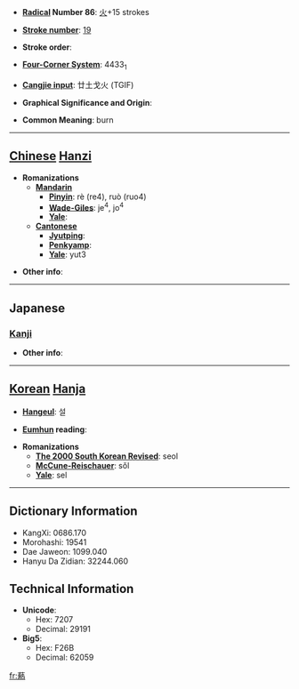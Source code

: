 * '''[[Wiktionary:Chinese radical index| Radical]] Number 86''': [[Wiktionary:Chinese radical index 火|火]]+15 strokes

* '''[[Wiktionary:Chinese total strokes index|Stroke number]]''': [[Wiktionary:Chinese total strokes index 19|19]]

* '''Stroke order''': 

* '''[[Wiktionary:Chinese four corner index|Four-Corner System]]''': 4433<sub>1</sub>

* '''[[Wiktionary:Chinese Cangjie index|Cangjie input]]''': 廿土戈火 (TGIF)

* '''Graphical Significance and Origin''': 

* '''Common Meaning''': burn

----

== [[Chinese]] [[Hanzi]] ==

* '''Romanizations'''
** '''[[Mandarin]]'''
*** '''[[Pinyin]]''': rè (re4), ruò (ruo4)
*** '''[[Wade-Giles]]''': je<sup>4</sup>, jo<sup>4</sup>
*** '''[[Yale]]''': 
** '''[[Cantonese]]'''
*** '''[[Jyutping]]''':
*** '''[[Penkyamp]]''': 
*** '''[[Yale]]''': yut3

* '''Other info''': 

----

==Japanese==
===[[Kanji]]===
{{kanji|on readings=[[ぜつ]] (zetsu), [[ねち]] (nechi), [[ぜい]] (zei), [[ねい]] (nei), [[ねつ]] (netsu)
|kun readings=[[やく]] (yaku)
}}

* '''Other info''':  

----

== [[Korean]] [[Hanja]] ==

* '''[[Hangeul]]''': 설

* '''[[Eumhun]] reading''': 

* '''Romanizations'''
** '''[[The 2000 South Korean Revised Romanization|The 2000 South Korean Revised]]''': seol
** '''[[McCune-Reischauer]]''': sŏl
** '''[[Yale]]''': sel

----

== Dictionary Information ==

* KangXi: 0686.170
* Morohashi: 19541
* Dae Jaweon: 1099.040
* Hanyu Da Zidian: 32244.060

== Technical Information ==

* '''Unicode''':
** Hex: 7207
** Decimal: 29191
* '''Big5''':
** Hex: F26B
** Decimal: 62059

[[fr:爇]]